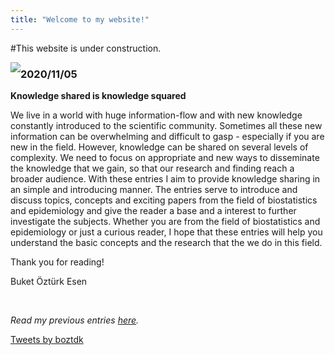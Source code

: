 ```yaml
---
title: "Welcome to my website!"
---
```


#This website is under construction.


<img style="float: left;" src="cartoon.png">


<div style="text-align: left">

### 2020/11/05

**Knowledge shared is knowledge squared**

We live in a world with huge information-flow and with new knowledge constantly introduced to the scientific community. Sometimes all these new information can be overwhelming and difficult to gasp - especially if you are new in the field. However, knowledge can be shared on several levels of complexity. We need to focus on appropriate and new ways to disseminate the knowledge that we gain, so that our research and finding reach a broader audience. With these entries I aim to provide knowledge sharing in an simple and introducing manner. The entries serve to introduce and discuss topics, concepts and exciting papers from the field of biostatistics and epidemiology and give the reader a base and a interest to further investigate the subjects. Whether you are from the field of biostatistics and epidemiology or just a curious reader, I hope that these entries will help you understand the basic concepts and the research that the we do in this field.

Thank you for reading!

Buket &#214;zt&#252;rk Esen

<p>&nbsp;</p>

*Read my previous entries <a href="entries.html" target="_blank">here</a>.*

</div>


<div>
  <a class="twitter-timeline" data-width="200"  data-height="800" href="https://twitter.com/boztdk?ref_src=twsrc%5Etfw">Tweets by boztdk</a> <script 
async src="https://platform.twitter.com/widgets.js" charset="utf-8"></script>
</div>











